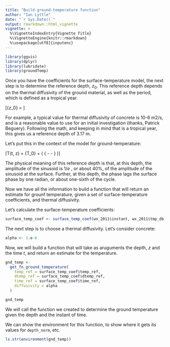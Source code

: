 ```yaml
---
title: "Build ground-temperature function"
author: "Ian Lyttle"
date: "`r Sys.Date()`"
output: rmarkdown::html_vignette
vignette: >
  %\VignetteIndexEntry{Vignette Title}
  %\VignetteEngine{knitr::rmarkdown}
  %\usepackage[utf8]{inputenc}
---
```


```r
library(ggvis)
library(dplyr)
library(lubridate)
library(groundTemp)
```

Once you have the coefficients for the surface-temperature model, the next step is to determine the reference depth, $z_0$. This reference depth depends on the thermal diffusivity of the ground material, as well as the period, which is defined as a tropical year.

\[{z_0} = \sqrt {\frac{{\alpha \,\Delta {t_0}}}{\pi }} \]

For example, a typical value for thermal diffusivity of concrete is 10-6 m2/s, and is a reasonable value to use for an initial investigation (thanks, Patrick Beguery). Following the math, and keeping in mind that  is a tropical year, this gives us a reference depth of 3.17 m.

Let's put this in the context of the model for ground-temperature:

\[T(t, z) = {T_0} + \Delta {T_0}{e^{ - \frac{z}{{{z_0}}}}}\sin \left( {\frac{{2\pi (t - {t_0})}}{{\Delta {t_0}}} - \frac{z}{{{z_o}}} - \frac{\pi }{2}} \right)\]

The physical meaning of this reference depth is that, at this depth, the amplitude of the sinusoid is  $1/e$ , or about 40%, of the amplitude of the sinusoid at the surface. Further, at this depth, the phase lags the surface phase by one radian, or about one-sixth of the cycle.

Now we have all the information to build a function that will return an estimate for grounf temperature, given a set of surface-temperature coefficients, and thermal diffusivity.

Let's calculate the surface-temperature coefficients:

```r
surface_temp_coef <- surface_temp_coef(wx_2011$instant, wx_2011$tmp_db)
```

The next step is to choose a thermal diffusivity. Let's consider concrete:

```r
alpha <- 1.e-6
```

Now, we will build a function that will take as aruguments the depth, $z$ and the time $t$, and return an estimate for the temperature.

```r
gnd_temp <- 
  get_fn_ground_temperature(
    temp_ref = surface_temp_coef$temp_ref,
    dtemp_ref = surface_temp_coef$dtemp_ref,
    time_ref = surface_temp_coef$time_ref,
    diffusivity = alpha
  )

gnd_temp
```

We will call the function we created to determine the ground temperature given the depth and the instant of time.

We can show the environment for this function, to show where it gets its values for `depth_norm`, etc.

```r
ls.str(environment(gnd_temp))
```

